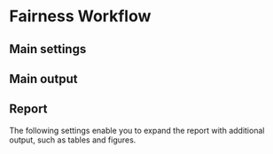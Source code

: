 # Fairness Workflow {#sec-fairness}

## Main settings

## Main output

## Report

The following settings enable you to expand the report with additional output, such as tables and figures.
